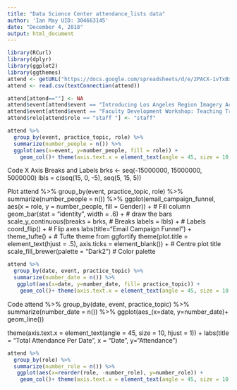 ```yaml
---
title: "Data Science Center attendance_lists data"
author: 'Ian May UID: 304663145'
date: "December 4, 2018"
output: html_document
---
```


```r
library(RCurl)
library(dplyr)
library(ggplot2)
library(ggthemes)
attend <- getURL("https://docs.google.com/spreadsheets/d/e/2PACX-1vTxBxubeoxL0jjD0RuPasdhmzhOHXzheJT_U9_UWAQqTdL1fnuaBy1b1J8pPXyCeq-IslHeQepuLyMC/pub?gid=983795958&single=true&output=csv")
attend <- read.csv(textConnection(attend))
```

```r
attend[attend==""] <- NA
attend$event[attend$event == "Introducing Los Angeles Region Imagery Acquisition Consortium (LARIAC) Program at UCLA"] <- "Introducing LARIAC Program at UCLA"
attend$event[attend$event == "Faculty Development Workshop: Teaching Transparent Methods of Empirical Research"] <- "Faculty Development: Methods of Empirical Research"
attend$role[attend$role == "staff "] <- "staff"
```

```r
attend %>% 
  group_by(event, practice_topic, role) %>% 
  summarize(number_people = n()) %>% 
  ggplot(aes(x=event, y=number_people, fill = role)) + 
    geom_col()+ theme(axis.text.x = element_text(angle = 45, size = 10, hjust = 1)) +labs(title = "Total Attendance Per Event", x= "Event Name", y="Attendance", fill = "Role")
```

{Code for pyramid plot (not complete)}
 X Axis Breaks and Labels 
brks <- seq(-15000000, 15000000, 5000000)
lbls = c(seq(15, 0, -5), seq(5, 15, 5))

 Plot
attend %>% 
  group_by(event, practice_topic, role) %>% 
  summarize(number_people = n()) %>% 
ggplot(email_campaign_funnel, aes(x = role, y = number_people, fill = Gender)) +   # Fill column
                              geom_bar(stat = "identity", width = .6) +   # draw the bars
                              scale_y_continuous(breaks = brks,   # Breaks
                                                 labels = lbls) + # Labels
                              coord_flip() +  # Flip axes
                              labs(title="Email Campaign Funnel") +
                              theme_tufte() +  # Tufte theme from ggfortify
                              theme(plot.title = element_text(hjust = .5), 
                                    axis.ticks = element_blank()) +   # Centre plot title
                              scale_fill_brewer(palette = "Dark2")  # Color palette


```r
attend %>% 
  group_by(date, event, practice_topic) %>% 
  summarize(number_date = n()) %>% 
   ggplot(aes(x=date, y=number_date, fill= practice_topic)) + 
    geom_col()+ theme(axis.text.x = element_text(angle = 45, size = 10, hjust = 1)) + labs(title = "Total Attendance Per Date", x = "Date", y="Attendance")
```

{Code for R Date line graph , not complete}
attend %>% 
  group_by(date, event, practice_topic) %>% 
  summarize(number_date = n()) %>% 
  ggplot(aes_(x=date, y=number_date)+
           geom_line())
  

  theme(axis.text.x = element_text(angle = 45, size = 10, hjust = 1)) + labs(title = "Total Attendance Per Date", x = "Date", y="Attendance")



```r
attend %>% 
  group_by(role) %>% 
  summarize(number_role = n()) %>% 
   ggplot(aes(x=reorder(role, -number_role), y=number_role)) + 
    geom_col()+ theme(axis.text.x = element_text(angle = 45, size = 10, hjust = 1)) + labs(title = "Total Attendance Per Role", x = "Role", y="Attendance") +geom_text (aes(label=number_role), vjust= -0.5)
```


